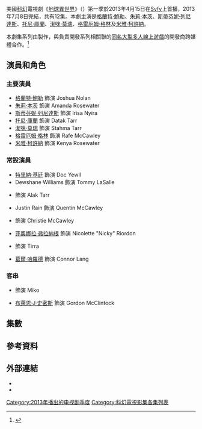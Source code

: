 {{noteTA
|G1=Show
}}
{{Infobox television season
| season_name      = 《地球異世界》第一季
| eng_name         = {{lang|en|''Defiance'' (Season 1)}}
| bgcolour         = #91A3B0
| image            = Defiance season 1.jpg
| caption          = 第一季海報
| country          = 美國
| network          = [[Syfy|Syfy]]
| first_aired      = {{Start date|2013|4|13}}
| last_aired       = {{End date|2013|7|8}}
| num_episodes     = 12
| next_season      = [[地球異世界_(第二季)|第二季]]
| episode_list     = [[地球異世界集數列表|地球異世界集數列表]]
}}

美國[[科幻|科幻]]電視劇《[[地球異世界|地球異世界]]》（{{lang-en|''Defiance''}}）第一季於2013年4月15日在[[Syfy|Syfy]]上首播，2013年7月8日完結，共有12集。本劇主演是[[格蘭特·鮑勒|格蘭特·鮑勒]]、[[朱莉·本茨|朱莉·本茨]]、[[斯蒂芬妮·列尼達斯|斯蒂芬妮·列尼達斯]]、[[托尼·庫蘭|托尼·庫蘭]]、[[潔咪·莫瑞|潔咪·莫瑞]]、[[格雷厄姆·格林_(演員)|格雷厄姆·格林]]及[[米雅·柯許納|米雅·柯許納]]。

本劇集系列由{{link-en|環球有線電視製作公司|Universal Cable Productions}}製作，與負責開發系列相關聯的[[地球異世界_(電子遊戲)|同名大型多人線上遊戲]]的開發商{{link-en|Trion Worlds|Trion Worlds}}跨媒體合作。<ref>{{Cite web |url = http://www.tvwise.co.uk/2012/02/exclusive-details-on-syfys-new-series-defiance/ |title = Exclusive: Details On Syfy’s New Series Defiance |author = Patrick Munn |date = 2012-02-21 |publisher = TVWise |language = en |accessdate = 2016-08-07 |archive-date = 2014-07-08 |archive-url = https://web.archive.org/web/20140708095646/http://www.tvwise.co.uk/2012/02/exclusive-details-on-syfys-new-series-defiance/ |dead-url = no }}</ref>

== 演員和角色 ==
=== 主要演員 ===
* [[格蘭特·鮑勒|格蘭特·鮑勒]] 飾演 Joshua Nolan
* [[朱莉·本茨|朱莉·本茨]] 飾演 Amanda Rosewater
* [[斯蒂芬妮·列尼達斯|斯蒂芬妮·列尼達斯]] 飾演 Irisa Nyira
* [[托尼·庫蘭|托尼·庫蘭]] 飾演 Datak Tarr
* [[潔咪·莫瑞|潔咪·莫瑞]] 飾演 Stahma Tarr
* [[格雷厄姆·格林_(演員)|格雷厄姆·格林]] 飾演 Rafe McCawley
* [[米雅·柯許納|米雅·柯許納]] 飾演 Kenya Rosewater

=== 常設演員 ===
* [[特里納·基廷|特里納·基廷]] 飾演 Doc Yewll
* Dewshane Williams 飾演 Tommy LaSalle
* {{link-en|傑西·銳斯|Jesse Rath}} 飾演 Alak Tarr
* Justin Rain 飾演 Quentin McCawley
* {{link-en|妮可·姆諾茲|Nicole Muñoz}} 飾演 Christie McCawley
* [[菲奧娜拉·弗拉納根|菲奧娜拉·弗拉納根]] 飾演 Nicolette "Nicky" Riordon
* {{link-en|布蘭特妮·阿倫|Brittany Allen}} 飾演 Tirra
* [[葛爾·哈羅德|葛爾·哈羅德]] 飾演 Connor Lang

=== 客串 ===
* {{link-en|羅賓·鄧尼|Robin Dunne}} 飾演 Miko
* [[布萊恩·J·史密斯|布萊恩·J·史密斯]] 飾演 Gordon McClintock

== 集數 ==
{{main|地球異世界集數列表}}
<onlyinclude>{{Episode table |background=#91A3B0 |overall=5 |season=5 |title=26 |director=13 |writer=27 |airdate=14 |viewers=10 |country=美國 |episodes=
{{Episode list/sublist|List of Defiance episodes
| EpisodeNumber = 1
| EpisodeNumber2 = 1
| Title = "{{link-en|Pilot (Defiance)|Pilot (Defiance)|Pilot}}"
| DirectedBy = {{link-en|斯科特·史都華|Scott Stewart (director)}}
| WrittenBy = {{link-en|羅克尼·S·歐班農|Rockne S. O'Bannon}}、{{link-en|凱文·墨菲|Kevin Murphy (screenwriter)}} 及 {{link-en|麥可·泰勒|Michael Taylor (screenwriter)}}
| Viewers = 2.73<ref>{{Cite web|url=http://tvbythenumbers.zap2it.com/2013/04/16/monday-cable-ratings-wwe-raw-wins-night-defiance-bates-motel-dallas-teen-mom-2-more/178061/|title=Monday Cable Ratings: 'WWE Raw' Wins Night, 'Defiance', 'Bates Motel', 'Dallas', 'Teen Mom 2' & More|work=TV by the Numbers|last=Bibel|first=Sara|date=April 16, 2013|accessdate=2016-08-10|archive-date=2015-09-19|archive-url=https://web.archive.org/web/20150919050034/http://tvbythenumbers.zap2it.com/2013/04/16/monday-cable-ratings-wwe-raw-wins-night-defiance-bates-motel-dallas-teen-mom-2-more/178061/|dead-url=yes}}</ref>
| OriginalAirDate = {{Start date|2013|4|15}}
| ShortSummary =
| LineColor = 91A3B0
}}
{{Episode list/sublist|List of Defiance episodes
| EpisodeNumber = 2
| EpisodeNumber2 = 2
| Title = "{{link-en|Down In the Ground Where the Dead Men Go|Down In the Ground Where the Dead Men Go}}"
| DirectedBy = {{link-en|麥可·南奇恩|Michael Nankin}}
| WrittenBy = 凱文·墨菲 及 Anupam Nigam
| Viewers = 2.40<ref>{{Cite web |url=http://tvbythenumbers.zap2it.com/2013/04/23/monday-cable-ratings-love-and-hip-hop-atlanta-wins-night-wwe-raw-teen-mom-ii-nba-playoffs-more/179186/ |title=Monday Cable Ratings: 'Love and Hip Hop: Atlanta' Wins Night + WWE Raw, 'Teen Mom II', NBA Playoffs & More |work=TV by the Numbers |last=Kondolojy |first=Amanda |date=April 23, 2013 |accessdate=2016-08-10 |archive-date=2013-04-29 |archive-url=https://www.webcitation.org/6GF9e6m3J?url=http://tvbythenumbers.zap2it.com/2013/04/23/monday-cable-ratings-love-and-hip-hop-atlanta-wins-night-wwe-raw-teen-mom-ii-nba-playoffs-more/179186/ |dead-url=yes }}</ref>
| OriginalAirDate = {{Start date|2013|4|22}}
| ShortSummary =
| LineColor = 91A3B0
}}
{{Episode list/sublist|List of Defiance episodes
| EpisodeNumber = 3
| EpisodeNumber2 = 3
| Title = "{{link-en|The Devil In the Dark|The Devil In the Dark}}"
| DirectedBy = {{link-en|奧馬爾·馬德哈|Omar Madha}}
| WrittenBy = 麥可·泰勒
| Viewers = 2.29<ref>{{Cite web |url=http://tvbythenumbers.zap2it.com/2013/04/30/monday-cable-ratings-nba-playoffs-win-night-wwe-raw-teen-mom-2-bates-motel-defiance-warehouse-13-more/180187/ |title=Monday Cable Ratings: NBA Playoffs Win Night, 'WWE Raw', 'Teen Mom 2', 'Bates Motel', 'Defiance', 'Warehouse 13' & More |work=TV by the Numbers |last=Bibel |first=Sara |date=April 30, 2013 |accessdate=2016-08-10 |archive-date=2013-05-17 |archive-url=https://www.webcitation.org/6GfxnpovJ?url=http://tvbythenumbers.zap2it.com/2013/04/30/monday-cable-ratings-nba-playoffs-win-night-wwe-raw-teen-mom-2-bates-motel-defiance-warehouse-13-more/180187/ |dead-url=yes }}</ref>
| OriginalAirDate = {{Start date|2013|4|29}}
| ShortSummary =
| LineColor = 91A3B0
}}
{{Episode list/sublist|List of Defiance episodes
| EpisodeNumber = 4
| EpisodeNumber2 = 4
| Title = "{{link-en|A Well Respected Man (Defiance)|A Well Respected Man (Defiance)|A Well Respected Man}}"
| DirectedBy = 麥可·南奇恩
| WrittenBy = Craig Gore 及 Tim Walsh
| Viewers = 2.15<ref>{{Cite web|url=http://tvbythenumbers.zap2it.com/2013/05/07/monday-cable-ratings-nba-basketball-dominates-love-hip-hop-atlanta-teen-mom-ii-ti-tiny-monday-night-raw-more/181269/|title=Monday Cable Ratings: NBA Basketball Dominates + 'Love & Hip Hop: Atlanta', 'Teen Mom II', 'TI & Tiny', 'Monday Night RAW' & More|work=TV by the Numbers|last=Kondolojy|first=Amanda|date=May 7, 2013|accessdate=2016-08-10|archive-date=2013-05-17|archive-url=https://www.webcitation.org/6GfxpIPxi?url=http://tvbythenumbers.zap2it.com/2013/05/07/monday-cable-ratings-nba-basketball-dominates-love-hip-hop-atlanta-teen-mom-ii-ti-tiny-monday-night-raw-more/181269/|dead-url=yes}}</ref>
| OriginalAirDate = {{Start date|2013|5|6}}
| ShortSummary =
| LineColor = 91A3B0
}}
{{Episode list/sublist|List of Defiance episodes
| EpisodeNumber = 5
| EpisodeNumber2 = 5
| Title = "{{link-en|The Serpent's Egg (Defiance)|The Serpent's Egg (Defiance)|The Serpent's Egg}}"
| DirectedBy = 奧馬爾·馬德哈
| WrittenBy = {{link-en|David Weddle|David Weddle}} 及 {{link-en|布拉德利·湯普森|Bradley Thompson}}
| Viewers = 1.98<ref>{{Cite web|url=http://tvbythenumbers.zap2it.com/2013/05/14/monday-cable-ratings-nba-basketball-wins-night-love-hip-hop-atlanta-monday-night-raw-teen-mom-ii-bates-motel-more/182591/|title=Monday Cable Ratings: NBA Basketball Wins Night + 'Love & Hip Hop Atlanta', 'Monday Night RAW', 'Teen Mom II', 'Bates Motel' & More|last=Kondolojy|first=Amanda|date=May 14, 2013|accessdate=2016-08-10|archive-date=2013-05-17|archive-url=https://www.webcitation.org/6GfxqDr18?url=http://tvbythenumbers.zap2it.com/2013/05/14/monday-cable-ratings-nba-basketball-wins-night-love-hip-hop-atlanta-monday-night-raw-teen-mom-ii-bates-motel-more/182591/|dead-url=yes}}</ref>
| OriginalAirDate = {{Start date|2013|5|13}}
| ShortSummary =
| LineColor = 91A3B0
}}
{{Episode list/sublist|List of Defiance episodes
| EpisodeNumber = 6
| EpisodeNumber2 = 6
| Title = "{{link-en|Brothers in Arms (Defiance)|Brothers in Arms (Defiance)|Brothers in Arms}}"
| DirectedBy = {{link-en|安迪·霍克|Andy Wolk}}
| WrittenBy = {{link-en|陶德·史拉夫金|Todd Slavkin}} 及 {{link-en|戴倫·史維莫|Darren Swimmer}}
| Viewers = 1.95<ref>{{Cite web|url=http://tvbythenumbers.zap2it.com/2013/05/21/monday-cable-ratings-wwe-raw-bates-motel-defiance-warehouse-13-more/183649/|title=Monday Cable Ratings: 'WWE Raw' & 'Love & Hip Hop Atlanta' Win Night; 'Bates Motel', 'Defiance', 'Warehouse 13' & More|last=Bibel|first=Sara|date=May 21, 2013|accessdate=2016-08-10|archive-date=2013-06-07|archive-url=https://web.archive.org/web/20130607202738/http://tvbythenumbers.zap2it.com/2013/05/21/monday-cable-ratings-wwe-raw-bates-motel-defiance-warehouse-13-more/183649/|dead-url=yes}}</ref>
| OriginalAirDate = {{Start date|2013|5|20}}
| ShortSummary =
| LineColor = 91A3B0
}}
{{Episode list/sublist|List of Defiance episodes
| EpisodeNumber = 7
| EpisodeNumber2 = 7
| Title = "{{link-en|Goodbye Blue Sky (Defiance)|Goodbye Blue Sky (Defiance)|Goodbye Blue Sky}}"
| DirectedBy = 安迪·霍克
| WrittenBy = Anupam Nigam 及 Amanda Alpert Muscat
| Viewers = 1.69<ref>{{Cite web |url=http://tvbythenumbers.zap2it.com/2013/06/04/monday-cable-ratingsnba-basketball-dominates-love-hip-hop-monday-night-raw-nhl-hockey-teen-wolf-more/185651/ |title=Monday Cable Ratings:NBA Basketball Dominates + 'Love & Hip Hop', 'Monday Night RAW', NHL Hockey, 'Teen Wolf' & More |work=TV by the Numbers |last=Kondolojy |first=Amanda |date=June 4, 2013 |accessdate=2016-08-10 |archive-date=2016-03-04 |archive-url=https://web.archive.org/web/20160304081225/http://tvbythenumbers.zap2it.com/2013/06/04/monday-cable-ratingsnba-basketball-dominates-love-hip-hop-monday-night-raw-nhl-hockey-teen-wolf-more/185651/ |dead-url=yes }}</ref>
| OriginalAirDate = {{Start date|2013|6|3}}
| ShortSummary =
| LineColor = 91A3B0
}}
{{Episode list/sublist|List of Defiance episodes
| EpisodeNumber = 8
| EpisodeNumber2 = 8
| Title = "{{link-en|I Just Wasn't Made for These Times (Defiance)|I Just Wasn't Made for These Times (Defiance)|I Just Wasn't Made for These Times}}"
| DirectedBy = {{link-en|艾倫·克羅克|Allan Kroeker}}
| WrittenBy = Clark Perry
| Viewers = 1.91<ref>{{Cite web|url=http://tvbythenumbers.zap2it.com/2013/06/11/monday-cable-ratings-love-hip-hop-wins-night-wwe-raw-teen-wolf-major-crimes-switched-at-birth-longmire-more/186745/|title=Monday Cable Ratings: 'Love & Hip Hop' Wins Night, 'WWE Raw', 'Teen Wolf', 'Major Crimes' , 'Switched at Birth', 'Longmire' & More|work=TV by the Numbers|last=Bibel|first=Sara|date=June 11, 2013|accessdate=2016-08-10|archive-date=2016-02-02|archive-url=https://web.archive.org/web/20160202140242/http://tvbythenumbers.zap2it.com/2013/06/11/monday-cable-ratings-love-hip-hop-wins-night-wwe-raw-teen-wolf-major-crimes-switched-at-birth-longmire-more/186745/|dead-url=yes}}</ref>
| OriginalAirDate = {{Start date|2013|6|10}}
| ShortSummary =
| LineColor = 91A3B0
}}
{{Episode list/sublist|List of Defiance episodes
| EpisodeNumber = 9
| EpisodeNumber2 = 9
| Title = "{{link-en|If I Ever Leave This World Alive|If I Ever Leave This World Alive}}"
| DirectedBy = 艾倫·克羅克
| WrittenBy = Bryan Gracia
| Viewers = 1.60<ref>{{Cite web |url=http://tvbythenumbers.zap2it.com/2013/06/18/monday-cable-ratings-love-and-hip-hop-atlanta-wins-night-nhl-stanley-cup-wwe-raw-fast-n-loud-hit-the-floor-more/187825/ |title=Monday Cable Ratings: 'Love and Hip Hop: Atlanta' Wins Night + NHL Stanley Cup, 'WWE Raw', 'Fast N Loud', 'Hit The Floor' & More |work=TV by the Numbers |last=Kondolojy |first=Amanda |date=June 18, 2013 |accessdate=2016-08-10 |archive-date=2016-04-14 |archive-url=https://web.archive.org/web/20160414182135/http://tvbythenumbers.zap2it.com/2013/06/18/monday-cable-ratings-love-and-hip-hop-atlanta-wins-night-nhl-stanley-cup-wwe-raw-fast-n-loud-hit-the-floor-more/187825/ |dead-url=yes }}</ref>
| OriginalAirDate = {{Start date|2013|6|17}}
| ShortSummary =
| LineColor = 91A3B0
}}
{{Episode list/sublist|List of Defiance episodes
| EpisodeNumber = 10
| EpisodeNumber2 = 10
| Title = "{{link-en|The Bride Wore Black (Defiance)|The Bride Wore Black (Defiance)|The Bride Wore Black}}"
| DirectedBy = 陶德·史拉夫金
| WrittenBy = 陶德·史拉夫金 及 戴倫·史維莫
| Viewers = 1.66<ref>{{Cite web |url=http://tvbythenumbers.zap2it.com/2013/06/25/monday-cable-ratings-love-hip-hop-atlanta-wins-night-wwe-raw-teen-wolf-major-crimes-longmire-switched-at-birth-warehouse-13-more/188813/ |title=Monday Cable Ratings: 'Love & Hip Hop Atlanta' Wins Night, 'WWE Raw', 'Teen Wolf', 'Major Crimes', 'Longmire', 'Switched at Birth', 'Warehouse 13' & More |work=TV by the Numbers |last=Bibel |first=sara |date=June 4, 2015 |accessdate=2016-08-10 |archive-date=2016-03-03 |archive-url=https://web.archive.org/web/20160303182128/http://tvbythenumbers.zap2it.com/2013/06/25/monday-cable-ratings-love-hip-hop-atlanta-wins-night-wwe-raw-teen-wolf-major-crimes-longmire-switched-at-birth-warehouse-13-more/188813/ |dead-url=yes }}</ref>
| OriginalAirDate = {{Start date|2013|6|24}}
| ShortSummary =
| LineColor = 91A3B0
}}
{{Episode list/sublist|List of Defiance episodes
| EpisodeNumber = 11
| EpisodeNumber2 = 11
| Title = "{{link-en|Past Is Prologue|Past Is Prologue}}"
| DirectedBy = 麥可·南奇恩
| WrittenBy = 麥可·泰勒
| Viewers = 1.94<ref>{{Cite web|url=http://tvbythenumbers.zap2it.com/2013/07/02/monday-cable-ratingslove-and-hip-hop-wins-night-monday-night-raw-hit-the-floor-fast-n-loud-real-housewives-of-oc-more/189925/|title=Monday Cable Ratings:'Love and Hip Hop' Wins Night + 'Monday Night RAW', 'Hit the Floor', 'Fast N Loud', 'Real Housewives of OC' + More|work=TV by the Numbers|last=Kondolojy|first=Amanda|date=July 2, 2013|deadurl=yes|archiveurl=https://web.archive.org/web/20150626162913/http://tvbythenumbers.zap2it.com/2013/07/02/monday-cable-ratingslove-and-hip-hop-wins-night-monday-night-raw-hit-the-floor-fast-n-loud-real-housewives-of-oc-more/189925/|archivedate=2015年6月26日|accessdate=2016年8月10日}}</ref>
| OriginalAirDate = {{Start date|2013|7|1}}
| ShortSummary =
| LineColor = 91A3B0
}}
{{Episode list/sublist|List of Defiance episodes
| EpisodeNumber = 12
| EpisodeNumber2 = 12
| Title = "{{link-en|Everything is Broken (Defiance)|Everything is Broken (Defiance)|Everything is Broken}}"
| DirectedBy = 麥可·南奇恩
| WrittenBy = 凱文·墨菲
| Viewers = 2.17<ref>{{Cite web|url=http://tvbythenumbers.zap2it.com/2013/07/10/monday-cable-ratings-love-hip-hop-leads-wwe-raw-switched-at-birth-major-crimes-longmire-more/190789/|title=Monday Cable Ratings: 'Love & Hip Hop' Leads + 'WWE RAW,' 'Switched at Birth,' 'Major Crimes,' 'Longmire' & More|work=TV by the Numbers|last=Bibel|first=Sara|date=July 10, 2013|deadurl=yes|archiveurl=https://web.archive.org/web/20150626171731/http://tvbythenumbers.zap2it.com/2013/07/10/monday-cable-ratings-love-hip-hop-leads-wwe-raw-switched-at-birth-major-crimes-longmire-more/190789/|archivedate=2015年6月26日|accessdate=2016年8月10日}}</ref>
| OriginalAirDate = {{Start date|2013|7|8}}
| ShortSummary =
| LineColor = 91A3B0
}}
}}</onlyinclude>

== 參考資料 ==
{{Reflist}}

== 外部連結 ==
*{{Official website|http://www.defiance.com/en/}}
*{{Imdb episodes|2189221|Defiance}}

[[Category:2013年播出的电视剧季度|Category:2013年播出的电视剧季度]]
[[Category:科幻電視影集各集列表|Category:科幻電視影集各集列表]]